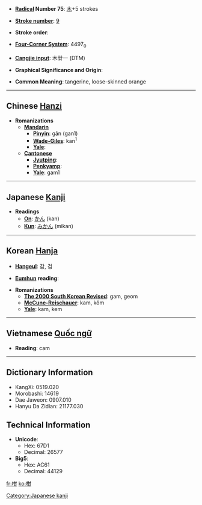 * '''[[Wiktionary:Chinese radical index| Radical]] Number 75''': [[Wiktionary:Chinese radical index 木|木]]+5 strokes

* '''[[Wiktionary:Chinese total strokes index|Stroke number]]''': [[Wiktionary:Chinese total strokes index 9|9]]

* '''Stroke order''': 

* '''[[Wiktionary:Chinese four corner index|Four-Corner System]]''': 4497<sub>0</sub>

* '''[[Wiktionary:Chinese Cangjie index|Cangjie input]]''': 木廿一 (DTM)

* '''Graphical Significance and Origin''': 

* '''Common Meaning''': tangerine, loose-skinned orange

----

== Chinese [[Hanzi]] ==

* '''Romanizations'''
** '''[[Mandarin]]'''
*** '''[[Pinyin]]''': gān (gan1)
*** '''[[Wade-Giles]]''': kan<sup>1</sup>
*** '''[[Yale]]''': 
** '''[[Cantonese]]'''
*** '''[[Jyutping]]''':
*** '''[[Penkyamp]]''': 
*** '''[[Yale]]''': gam1


----

== Japanese [[Kanji]] ==

* '''Readings'''
** '''[[On]]''': [[かん]] (kan)
** '''[[Kun]]''': [[みかん]] (mikan)


----

== Korean [[Hanja]] ==

* '''[[Hangeul]]''': 감, 검

* '''[[Eumhun]] reading''': 

* '''Romanizations'''
** '''[[The 2000 South Korean Revised Romanization|The 2000 South Korean Revised]]''': gam, geom
** '''[[McCune-Reischauer]]''': kam, kŏm
** '''[[Yale]]''': kam, kem


----

== Vietnamese [[Quốc ngữ]] ==

* '''Reading''': cam

----

== Dictionary Information ==

* KangXi: 0519.020
* Morobashi: 14619
* Dae Jaweon: 0907.010
* Hanyu Da Zidian: 21177.030

== Technical Information ==

* '''Unicode''':
** Hex: 67D1
** Decimal: 26577
* '''Big5''':
** Hex: AC61
** Decimal: 44129

[[Category:Japanese kanji]]

[[fr:柑]]
[[ko:柑]]